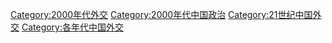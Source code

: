 [[Category:2000年代外交|Category:2000年代外交]]
[[Category:2000年代中国政治|Category:2000年代中国政治]]
[[Category:21世纪中国外交|Category:21世纪中国外交]]
[[Category:各年代中国外交|Category:各年代中国外交]]